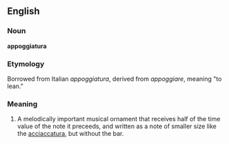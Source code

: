 ==English==

===Noun===
'''appoggiatura'''

===Etymology===
Borrowed from Italian ''appoggiatura'', derived from ''appoggiare'', meaning "to lean."

===Meaning===
#A melodically important musical ornament that receives half of the time value of the note it preceeds, and written as a note of smaller size like the [[acciaccatura]], but without the bar.